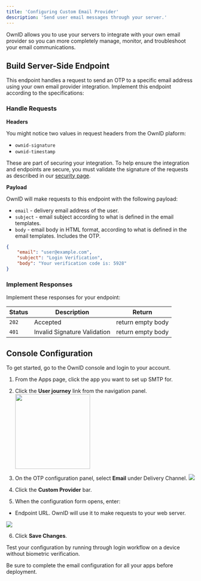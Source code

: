 ```yaml
---
title: 'Configuring Custom Email Provider'
description: 'Send user email messages through your server.'
---
```


OwnID allows you to use your servers to integrate with your own email provider so you can more completely manage, monitor, and troubleshoot your email communications.



## Build Server-Side Endpoint

This endpoint handles a request to send an OTP to a specific email address using your own email provider integration. 
Implement this endpoint according to the specifications: 

### Handle Requests

**Headers**

You might notice two values in request headers from the OwnID plaform:
 - `ownid-signature`  
 - `ownid-timestamp`

These are part of securing your integration.
To help ensure the integration and endpoints are secure, you must validate the signature of the requests as described in our [security page](/building-blocks/security).

**Payload**

OwnID will make requests to this endpoint with the following payload:
- `email` - delivery email address of the user.
- `subject` - email subject according to what is defined in the email templates.
- `body` - email body in HTML format, according to what is defined in the email templates. Includes the <Tooltip tip="one-time passcode">OTP</Tooltip>.

```json payload example
{
    "email": "user@example.com",
    "subject": "Login Verification",
    "body": "Your verification code is: 5928"
}
```

### Implement Responses
 
Implement these responses for your endpoint:

| Status | Description | Return |
|---------|--------- | ---------|
| `202` | Accepted | return empty body
| `401` | Invalid Signature Validation | return empty body

## Console Configuration

To get started, go to the OwnID console and login to your account. 

1. From the Apps page, click the app you want to set up SMTP for.
1. Click the **User journey** link from the navigation panel. <img align="center" width="200" src="/images/oi_user_journey_nav.png"/>

1. On the OTP configuration panel, select **Email** under Delivery Channel. <img src="/images/oi_smtp_cfg_btn.png"/>

1. Click the **Custom Provider** bar.

1. When the configuration form opens, enter: 
- Endpoint URL. OwnID will use it to make requests to your web server.

<img src="/images/oi_smtp_cfg_custom_btn.png"/>

6. Click **Save Changes**.

Test your configuration by running through login workflow on a device without biometric verification.

Be sure to complete the email configuration for all your apps before deployment. 
